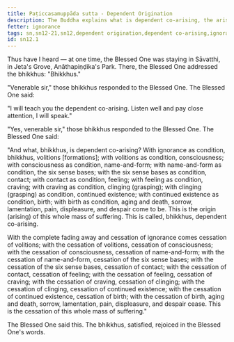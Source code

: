 ```yaml
---
title: Paṭiccasamuppāda sutta - Dependent Origination
description: The Buddha explains what is dependent co-arising, the arising and cessation of suffering.
fetter: ignorance
tags: sn,sn12-21,sn12,dependent origination,dependent co-arising,ignorance,wisdom,suffering
id: sn12.1
---
```


Thus have I heard — at one time, the Blessed One was staying in Sāvatthi, in Jeta's Grove, Anāthapiṇḍika's Park. There, the Blessed One addressed the bhikkhus: "Bhikkhus."

"Venerable sir," those bhikkhus responded to the Blessed One. The Blessed One said:

"I will teach you the dependent co-arising. Listen well and pay close attention, I will speak."

"Yes, venerable sir," those bhikkhus responded to the Blessed One. The Blessed One said:

"And what, bhikkhus, is dependent co-arising? With ignorance as condition, bhikkhus, volitions [formations]; with volitions as condition, consciousness; with consciousness as condition, name-and-form; with name-and-form as condition, the six sense bases; with the six sense bases as condition, contact; with contact as condition, feeling; with feeling as condition, craving; with craving as condition, clinging (grasping); with clinging (grasping) as condition, continued existence; with continued existence as condition, birth; with birth as condition, aging and death, sorrow, lamentation, pain, displeasure, and despair come to be. This is the origin (arising) of this whole mass of suffering. This is called, bhikkhus, dependent co-arising.

With the complete fading away and cessation of ignorance comes cessation of volitions; with the cessation of volitions, cessation of consciousness; with the cessation of consciousness, cessation of name-and-form; with the cessation of name-and-form, cessation of the six sense bases; with the cessation of the six sense bases, cessation of contact; with the cessation of contact, cessation of feeling; with the cessation of feeling, cessation of craving; with the cessation of craving, cessation of clinging; with the cessation of clinging, cessation of continued existence; with the cessation of continued existence, cessation of birth; with the cessation of birth, aging and death, sorrow, lamentation, pain, displeasure, and despair cease. This is the cessation of this whole mass of suffering."

The Blessed One said this. The bhikkhus, satisfied, rejoiced in the Blessed One's words.